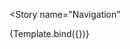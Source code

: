 
<Meta
  title="molecules/Navigation"
  component={Navigation}
/>



<Story
  name="Navigation"
>
  {Template.bind({})}
</Story>